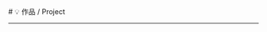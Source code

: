 
<BaseLayout title="Project">
  <BaseCard title="Project">
  # 💡 作品 / Project

---

  </BaseCard>
  <div class="mt-8 mb-8">
    <ProjectCard
      title="NFLS 论坛"
      desc="一个专门为NFLSer们搭建的论坛"
      url="http://nflser.top"
      target="_blank"
    />
  </div>
</BaseLayout>
<ProjectJS />
